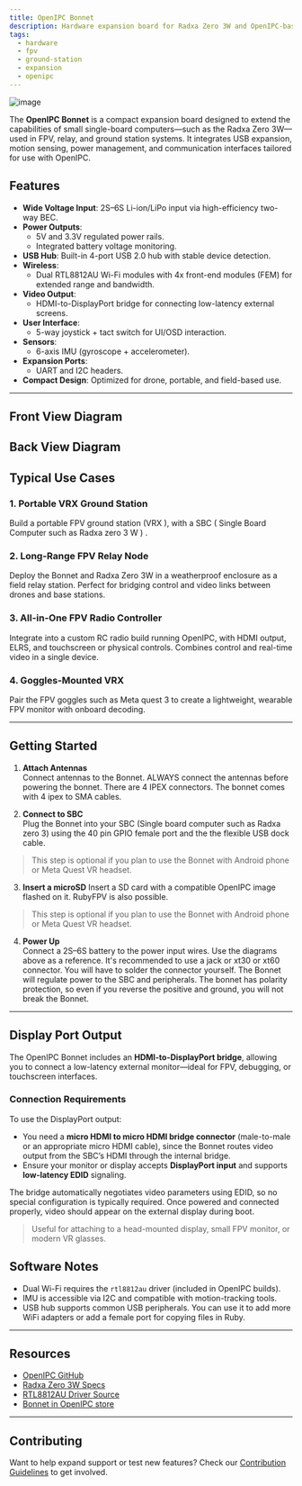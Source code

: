 ```yaml
---
title: OpenIPC Bonnet
description: Hardware expansion board for Radxa Zero 3W and OpenIPC-based FPV systems.
tags:
  - hardware
  - fpv
  - ground-station
  - expansion
  - openipc
---
```


![image](https://raw.githubusercontent.com/OpenIPC/docs/refs/heads/main/src/assets/images/bonnet-main-image.jpg)

The **OpenIPC Bonnet** is a compact expansion board designed to extend the capabilities of small single-board computers—such as the Radxa Zero 3W—used in FPV, relay, and ground station systems. It integrates USB expansion, motion sensing, power management, and communication interfaces tailored for use with OpenIPC.

## Features

- **Wide Voltage Input**: 2S–6S Li-ion/LiPo input via high-efficiency two-way BEC.
- **Power Outputs**:
  - 5V and 3.3V regulated power rails.
  - Integrated battery voltage monitoring.
- **USB Hub**: Built-in 4-port USB 2.0 hub with stable device detection.
- **Wireless**:
  - Dual RTL8812AU Wi-Fi modules with 4x front-end modules (FEM) for extended range and bandwidth.
- **Video Output**:
  - HDMI-to-DisplayPort bridge for connecting low-latency external screens.
- **User Interface**:
  - 5-way joystick + tact switch for UI/OSD interaction.
- **Sensors**:
  - 6-axis IMU (gyroscope + accelerometer).
- **Expansion Ports**:
  - UART and I2C headers.
- **Compact Design**: Optimized for drone, portable, and field-based use.

---

## Front View Diagram

<ThemeImage
  lightSrc="https://raw.githubusercontent.com/OpenIPC/docs/refs/heads/main/src/assets/images/bonnet-top-light.jpg"
  darkSrc="https://raw.githubusercontent.com/OpenIPC/docs/refs/heads/main/src/assets/images/bonnet-top-dark.png"
  alt="Motherboard up image"
/>
---

## Back View Diagram

<ThemeImage
  lightSrc="https://raw.githubusercontent.com/OpenIPC/docs/refs/heads/main/src/assets/images/bonnet-bottom-light.jpg"
  darkSrc="https://raw.githubusercontent.com/OpenIPC/docs/refs/heads/main/src/assets/images/bonnet-bottom-dark.png"
  alt="Motherboard up image"
/>

## Typical Use Cases

### 1. **Portable VRX Ground Station**

Build a portable FPV ground station (VRX ), with a SBC ( Single Board Computer such as Radxa zero 3 W ) .

### 2. **Long-Range FPV Relay Node**

Deploy the Bonnet and Radxa Zero 3W in a weatherproof enclosure as a field relay station. Perfect for bridging control and video links between drones and base stations.

### 3. **All-in-One FPV Radio Controller**

Integrate into a custom RC radio build running OpenIPC, with HDMI output, ELRS, and touchscreen or physical controls. Combines control and real-time video in a single device.

### 4. **Goggles-Mounted VRX**

Pair the FPV goggles such as Meta quest 3 to create a lightweight, wearable FPV monitor with onboard decoding.



---

## Getting Started

1. **Attach Antennas**  
   Connect antennas to the Bonnet. ALWAYS connect the antennas before powering the bonnet. There are 4 IPEX connectors. The bonnet comes with 4 ipex to SMA cables.

2. **Connect to SBC**  
   Plug the Bonnet into your SBC (Single board computer such as Radxa zero 3) using the 40 pin GPIO female port and the the flexible USB dock cable.
 >  This step is optional if you plan to use the Bonnet with Android phone or Meta Quest VR headset.

3. **Insert a microSD**
    Insert a SD card with a compatible OpenIPC image flashed on it. RubyFPV is also possible.
  > This step is optional if you plan to use the Bonnet with Android phone or Meta Quest VR headset.

4. **Power Up**  
   Connect a 2S–6S battery to the power input wires. Use the diagrams above as a reference. It's recommended to use a jack or xt30 or xt60 connector. You will have to solder the connector yourself.
   The Bonnet will regulate power to the SBC and peripherals. The bonnet has polarity protection, so even if you reverse the positive and ground, you will not break the Bonnet.

---

## Display Port Output

The OpenIPC Bonnet includes an **HDMI-to-DisplayPort bridge**, allowing you to connect a low-latency external monitor—ideal for FPV, debugging, or touchscreen interfaces.

### Connection Requirements

To use the DisplayPort output:

- You need a **micro HDMI to micro HDMI bridge connector** (male-to-male or an appropriate micro HDMI cable), since the Bonnet routes video output from the SBC’s HDMI through the internal bridge.
- Ensure your monitor or display accepts **DisplayPort input** and supports **low-latency EDID** signaling.

The bridge automatically negotiates video parameters using EDID, so no special configuration is typically required. Once powered and connected properly, video should appear on the external display during boot.

>  Useful for attaching to a head-mounted display, small FPV monitor, or modern VR glasses.


## Software Notes

- Dual Wi-Fi requires the `rtl8812au` driver (included in OpenIPC builds).
- IMU is accessible via I2C and compatible with motion-tracking tools.
- USB hub supports common USB peripherals. You can use it to add more WiFi adapters or add a female port for copying files in Ruby.

---

## Resources

- [OpenIPC GitHub](https://github.com/OpenIPC)
- [Radxa Zero 3W Specs](https://wiki.radxa.com/Zero3W)
- [RTL8812AU Driver Source](https://github.com/aircrack-ng/rtl8812au)
- [Bonnet in OpenIPC store](https://store.openipc.org/)
---

## Contributing

Want to help expand support or test new features? Check our [Contribution Guidelines](https://docs.openipc.org/development/contribution-guidelines/) to get involved.
